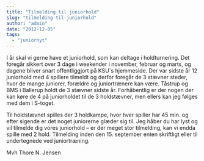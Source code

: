 ```yaml
---
title: "Tilmelding til juniorhold"
slug: "tilmelding-til-juniorhold"
author: "admin"
date: "2012-12-05"
tags: 
  - "juniornyt"
---
```


I år skal vi gerne have et juniorhold, som kan deltage i holdturnering. Det foregår sikkert over 3 dage i weekender i november, februar og marts, og dagene bliver snart offentliggjort på KSU´s hjemmeside. Der var sidste år 12 juniorhold med 4 spillere tilmeldt og derfor foregår de 3 stævner steder, hvor de mange juniorer, forældre og juniortrænere kan være. Tåstrup og BMS i Ballerup holdt de 3 stævner sidste år. Forhåbentlig er der nogen der kan køre de 4 på juniorholdet til de 3 holdstævner, men ellers kan jeg følges med dem i S-toget.

Til holdstævnet spilles der 3 holdkampe, hvor hver spiller har 45 min. og efter sigende er det noget juniorerne glæder sig til. Jeg håber du har lyst og vil tilmelde dig vores juniorhold – er der meget stor tilmelding, kan vi endda spille med 2 hold. Tilmelding inden den 15. september enten skriftligt eller til undertegnede ved juniortræning.

Mvh Thore N. Jensen
